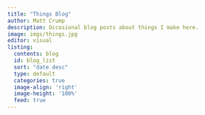 ```yaml
---
title: "Things Blog"
author: Matt Crump
description: Occasional blog posts about things I make here.
image: imgs/things.jpg
editor: visual
listing:
  contents: blog
  id: blog_list
  sort: "date desc"
  type: default
  categories: true
  image-align: 'right'
  image-height: '100%'
  feed: true
---
```


::: {#blog_list}
:::
